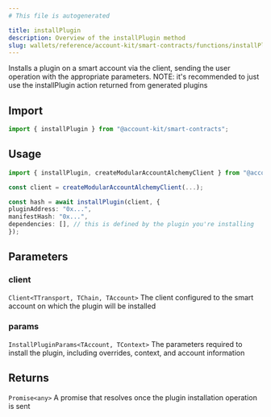 ```yaml
---
# This file is autogenerated

title: installPlugin
description: Overview of the installPlugin method
slug: wallets/reference/account-kit/smart-contracts/functions/installPlugin
---
```


Installs a plugin on a smart account via the client, sending the user operation with the appropriate parameters.
NOTE: it's recommended to just use the installPlugin action returned from generated plugins

## Import

```ts
import { installPlugin } from "@account-kit/smart-contracts";
```

## Usage

```ts
import { installPlugin, createModularAccountAlchemyClient } from "@account-kit/smart-contracts";

const client = createModularAccountAlchemyClient(...);

const hash = await installPlugin(client, {
pluginAddress: "0x...",
manifestHash: "0x...",
dependencies: [], // this is defined by the plugin you're installing
});
```

## Parameters

### client

`Client<TTransport, TChain, TAccount>`
The client configured to the smart account on which the plugin will be installed

### params

`InstallPluginParams<TAccount, TContext>`
The parameters required to install the plugin, including overrides, context, and account information

## Returns

`Promise<any>`
A promise that resolves once the plugin installation operation is sent
